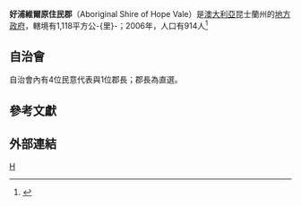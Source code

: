 '''好浦維爾原住民郡'''（Aboriginal Shire of Hope Vale）是[[澳大利亞|澳大利亞]]昆士蘭州的[[地方政府區域|地方政府]]，轄境有1,118平方公-{里}-；2006年，人口有914人<ref>{{Cite web |url=http://www.dip.qld.gov.au/resources/map/reform/hope-vale-rationale.pdf |title=Hope Vale Aboriginal Shire Council |accessdate=2010-04-05 |archive-date=2011-03-16 |archive-url=https://web.archive.org/web/20110316050318/http://www.dip.qld.gov.au/resources/map/reform/hope-vale-rationale.pdf |dead-url=yes }}</ref>

==自治會==
自治會內有4位民意代表與1位郡長；郡長為直選。

==參考文獻==
{{reflist}}

==外部連結==

{{Local Government Areas of Queensland}}

[[Category:昆士蘭州各地政府|H]]
